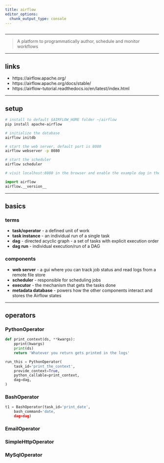 ```yaml
---
title: airflow
editor_options: 
  chunk_output_type: console
---
```


```r
```

*********************************************************************

> A platform to programmatically author, schedule and monitor workflows

<!-- ********************************************************************* -->

<!-- ## faqs -->

*********************************************************************

## links

* https://airflow.apache.org/  
* https://airflow.apache.org/docs/stable/  
* https://airflow-tutorial.readthedocs.io/en/latest/index.html  

*********************************************************************

## setup

```sh
# install to default $AIRFLOW_HOME folder ~/airflow
pip install apache-airflow

# initialize the database
airflow initdb

# start the web server, default port is 8080
airflow webserver -p 8080

# start the scheduler
airflow scheduler

# visit localhost:8080 in the browser and enable the example dag in the home page
```

```python
import airflow
airflow.__version__
```


*********************************************************************

## basics

### terms

* **task/operator** - a defined unit of work  
* **task instance** - an individual run of a single task  
* **dag** - directed acyclic graph - a set of tasks with explicit execution order  
* **dag run** - individual execution/run of a DAG  

### components

* **web server** - a gui where you can track job status and read logs from a remote file store  
* **scheduler** - responsible for scheduling jobs  
* **executor** - the mechanism that gets the tasks done  
* **metadata database** - powers how the other components interact and stores the Airflow states  


*********************************************************************

## operators

### PythonOperator

```python
def print_context(ds, **kwargs):
    pprint(kwargs)
    print(ds)
    return 'Whatever you return gets printed in the logs'

run_this = PythonOperator(
    task_id='print_the_context',
    provide_context=True,
    python_callable=print_context,
    dag=dag,
)
```

### BashOperator

```python
t1 = BashOperator(task_id='print_date',
    bash_command='date,
    dag=dag) 
```

### EmailOperator

### SimpleHttpOperator

### MySqlOperator


<!-- ********************************************************************* -->

<!-- ## appendix: dir -->

<!-- ```{python} -->
<!-- from pprint import pprint -->
<!-- import todo -->
<!-- pprint(dir(todo)) -->
<!-- ``` -->